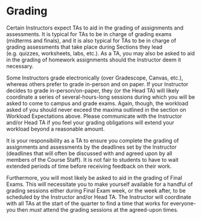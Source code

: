 # Grading

Certain Instructors expect TAs to aid in the grading of assignments and assessments. It is typical for TAs to be in charge of grading exams (midterms and finals), and it is also typical for TAs to be in charge of grading assessments that take place during Sections they lead (e.g. quizzes, worksheets, labs, etc.). As a TA, you may also be asked to aid in the grading of homework assignments should the Instructor deem it necessary. 

Some Instructors grade electronically (over Gradescope, Canvas, etc.), whereas others prefer to grade in-person and on paper. If your Instructor decides to grade in-person/on-paper, they (or the Head TA) will likely coordinate a series of several-hours-long sessions during which you will be asked to come to campus and grade exams. Again, though, the workload asked of you should never exceed the maxima outlined in the section on Workload Expectations above. Please communicate with the Instructor and/or Head TA if you feel your grading obligations will extend your workload beyond a reasonable amount.

It is your responsibility as a TA to ensure you complete the grading of assignments and assessments by the deadlines set by the Instructor (deadlines that will often be discussed with and agreed upon by all members of the Course Staff). It is not fair to students to have to wait extended periods of time before receiving feedback on their work.

Furthermore, you will most likely be asked to aid in the grading of Final Exams. This will necessitate you to make yourself available for a handful of grading sessions either during Final Exam week, or the week after, to be scheduled by the Instructor and/or Head TA. The Instructor will coordinate with all TAs at the start of the quarter to find a time that works for everyone- you then *must* attend the grading sessions at the agreed-upon times.